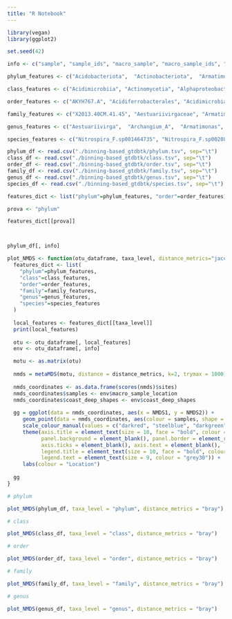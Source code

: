 ```yaml
---
title: "R Notebook"
---
```


```r
library(vegan)
library(ggplot2)

set.seed(42)
```


```r
info <- c("sample", "sample_ids", "macro_sample", "macro_sample_ids", "macro_sample_location", "coast_deep_shapes")
```

```r
phylum_features <- c("Acidobacteriota",  "Actinobacteriota",  "Armatimonadota",  "Bacteroidota",  "Bdellovibrionota",  "Chloroflexota",  "Desulfobacterota",  "Gemmatimonadota",  "Myxococcota",  "Nitrospirota",  "Patescibacteria",  "Planctomycetota",  "Proteobacteria",  "Thermoplasmatota",  "Thermoproteota",  "Verrucomicrobiota")

class_features <- c("Acidimicrobiia", "Actinomycetia", "Alphaproteobacteria", "Anaerolineae", "Armatimonadia", "Bacteroidia", "Bdellovibrionia", "Blastocatellia", "Desulfobacteria", "Desulfomonilia", "Gammaproteobacteria", "Gemmatimonadetes", "Gracilibacteria", "Myxococcia", "Nitrososphaeria", "Nitrospiria", "Paceibacteria", "Planctomycetes", "Rhodothermia", "Syntrophia", "Thermodesulfovibrionia", "Thermoleophilia", "Thermoplasmata", "UBA9160", "UBA9217", "Verrucomicrobiae", "Vicinamibacteria" )

order_features <- c("AKYH767.A", "Acidiferrobacterales", "Acidimicrobiales", "Actinomycetales", "Armatimonadales", "BD1.5", "Bacteroidales", "Bdellovibrionales", "Beggiatoales", "Burkholderiales", "Chitinophagales", "Chromatiales", "Cytophagales", "Desulfatiglandales", "Desulfomonilales", "Dongiales", "Fen.336", "Flavobacteriales", "Ga0077560", "Gemmatimonadales", "Methylococcales", "Micropepsales", "Myxococcales", "Nitrososphaerales", "Nitrospirales", "Pirellulales", "Planctomycetales", "Propionibacteriales", "Pyrinomonadales", "RBC074", "RBG.16.68.12", "Rhizobiales", "Rhodothermales", "Sphingomonadales", "Steroidobacterales", "Syntrophales", "Thermodesulfovibrionales", "Thermoflexales", "UBA10834", "UBA9160", "UBA9217", "UBA9983_A", "Verrucomicrobiales", "Vicinamibacterales", "unclassified_")

family_features <- c("X2013.40CM.41.45", "Aestuariivirgaceae", "Armatimonadaceae", "Bdellovibrionaceae", "Beggiatoaceae", "Burkholderiaceae", "Chitinophagaceae", "Chromatiaceae", "Cyclobacteriaceae", "Desulfomonilaceae", "Dongiaceae", "Fen.336", "Flavobacteriaceae", "Ga0077560", "Gemmatimonadaceae", "HGW.15", "Ilumatobacteraceae", "J036", "JACDCH01", "Kineosporiaceae", "Methylomonadaceae", "Micropepsaceae", "Myxococcaceae", "Nitrosopumilaceae", "Nitrospiraceae", "Nocardioidaceae", "OLB10", "PHOS.HE28", "Pirellulaceae", "Planctomycetaceae", "Pyrinomonadaceae", "RBC074", "RBG.16.68.12", "Rhizobiaceae", "Rhodocyclaceae", "Saprospiraceae", "Sphingomonadaceae", "Steroidobacteraceae", "Sulfurifustaceae", "UA16", "UBA10834", "UBA2023", "UBA2999", "UBA4427", "UBA4778", "UBA6898", "UBA6899", "UBA9159", "UBA9217", "UKL13.2", "VadinHA17", "Verrucomicrobiaceae", "WLNW01", "unclassified_")

genus_features <- c("Aestuariivirga",  "Archangium_A",  "Armatimonas",  "Azonexus",  "BJ22",  "CADEED01",  "CADEEN01",  "CADEFD01",  "CAINEC01",  "CAIVPM01",  "CSP1.1",  "DSXZ01",  "ELB16.189",  "Fen.999",  "Ferruginibacter",  "Flavisolibacter",  "Flavobacterium",  "Ga0074139",  "Ga0077541",  "Hydrogenophaga",  "Ideonella_A",  "JAAXXJ01",  "JACMLC01",  "JJ008",  "KS41",  "LD21",  "Lacibacter",  "M3007",  "Nitrospira_F",  "OLB11",  "OLB17",  "PHOS.HE28",  "PNKF01",  "Piscinibacter",  "Prosthecobacter",  "Pseudobdellovibrio",  "R.H.3",  "RBG.16.68.12",  "RPQJ01",  "SCN.70.22",  "SXXK01",  "SZUA.430",  "Segetibacter",  "Sphingorhabdus_B",  "Sulfuricaulis",  "Thioploca",  "UBA1930",  "UBA2192",  "UBA3362",  "UBA3961",  "UBA4660",  "UBA6899",  "UBA6901",  "UBA9653",  "VFJN01",  "WLNW01",  "ZC4RG30",  "unclassified_")

species_features <- c("Nitrospira_F.sp001464735", "Nitrospira_F.sp002083565", "Sphingorhabdus_B.lacus", "UBA3362.sp013140975", "unclassified_")

```



```r
phylum_df <- read.csv("./binning-based_gtdbtk/phylum.tsv", sep="\t")
class_df <- read.csv("./binning-based_gtdbtk/class.tsv", sep="\t")
order_df <- read.csv("./binning-based_gtdbtk/order.tsv", sep="\t")
family_df <- read.csv("./binning-based_gtdbtk/family.tsv", sep="\t")
genus_df <- read.csv("./binning-based_gtdbtk/genus.tsv", sep="\t")
species_df <- read.csv("./binning-based_gtdbtk/species.tsv", sep="\t")

```


```r
features_dict <- list("phylum"=phylum_features, "order"=order_features)

prova <- "phylum"

features_dict[[prova]]



phylum_df[, info]
```



```r
plot_NMDS <- function(otu_dataframe, taxa_level, distance_metrics="jaccard"){
  features_dict <- list(
    "phylum"=phylum_features, 
    "class"=class_features,
    "order"=order_features,
    "family"=family_features,
    "genus"=genus_features,
    "species"=species_features
  )
  
  local_features <- features_dict[[taxa_level]]
  print(local_features)
  
  otu <- otu_dataframe[, local_features]
  env <- otu_dataframe[, info]

  motu <- as.matrix(otu)
  
  nmds = metaMDS(motu, distance = distance_metrics, k=2, trymax = 1000)
  
  nmds_coordinates <- as.data.frame(scores(nmds)$sites)
  nmds_coordinates$samples <- env$macro_sample_location
  nmds_coordinates$coast_deep_shapes <- env$coast_deep_shapes
  
  gg = ggplot(data = nmds_coordinates, aes(x = NMDS1, y = NMDS2)) + 
     geom_point(data = nmds_coordinates, aes(colour = samples, shape = coast_deep_shapes), size = 3, alpha = 0.5) + 
     scale_colour_manual(values = c("darkred", "steelblue", "darkgreen")) + 
     theme(axis.title = element_text(size = 10, face = "bold", colour = "grey30"), 
           panel.background = element_blank(), panel.border = element_rect(fill = NA, colour = "grey30"), 
           axis.ticks = element_blank(), axis.text = element_blank(), legend.key = element_blank(), 
           legend.title = element_text(size = 10, face = "bold", colour = "grey30"), 
           legend.text = element_text(size = 9, colour = "grey30")) +
     labs(colour = "Location")
     
  gg
}


```


```r
# phylum

plot_NMDS(phylum_df, taxa_level = "phylum", distance_metrics = "bray")

```


```r
# class

plot_NMDS(class_df, taxa_level = "class", distance_metrics = "bray")
```


```r
# order

plot_NMDS(order_df, taxa_level = "order", distance_metrics = "bray")
```


```r
# family

plot_NMDS(family_df, taxa_level = "family", distance_metrics = "bray")
```


```r
# genus

plot_NMDS(genus_df, taxa_level = "genus", distance_metrics = "bray")
```


```r
```


```r
```


```r
```


```r
```


```r
```


```r
```


```r
```


```r
```


```r
```

